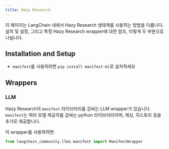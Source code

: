 ```yaml
---
title: Hazy Research
---
```


이 페이지는 LangChain 내에서 Hazy Research 생태계를 사용하는 방법을 다룹니다.
설치 및 설정, 그리고 특정 Hazy Research wrapper에 대한 참조, 이렇게 두 부분으로 나뉩니다.

## Installation and Setup
- `manifest`를 사용하려면 `pip install manifest-ml`로 설치하세요

## Wrappers

### LLM

Hazy Research의 `manifest` 라이브러리를 감싸는 LLM wrapper가 있습니다.
`manifest`는 여러 모델 제공자를 감싸는 python 라이브러리이며, 캐싱, 히스토리 등을 추가로 제공합니다.

이 wrapper를 사용하려면:
```python
from langchain_community.llms.manifest import ManifestWrapper
```